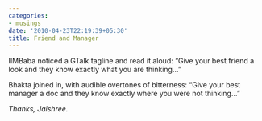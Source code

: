 ```yaml
---
categories:
- musings
date: '2010-04-23T22:19:39+05:30'
title: Friend and Manager
---
```


IIMBaba noticed a GTalk tagline and read it aloud: “Give your best friend a look and they know exactly what you are thinking…”

 Bhakta joined in, with audible overtones of bitterness: “Give your best manager a doc and they know exactly where you were not thinking…”

 *Thanks, Jaishree.*

<!--
post-48
https://venugvgk.wordpress.com/2010/04/23/friend-and-manager/
-->
